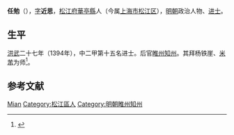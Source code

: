 '''任勉'''（{{bd|？||？|catIdx=}}），[[表字|字]]'''近思'''，[[松江府|松江府]][[华亭县_(消歧义)|華亭縣]]人（今属[[上海市|上海市]][[松江区|松江区]]），[[明朝|明朝]]政治人物、[[进士|进士]]。

== 生平 ==
[[洪武|洪武]]二十七年（1394年），中二甲第十五名进士。后官[[睢州|睢州]][[知州|知州]]。其拜杨铁崖、[[米芾|米芾]]为师<ref>{{cite book | language = zh-hans | author = 潘荣胜 | coauthors =| title = 《明清进士录》 | url =| date = 2006年 | location =| publisher = [[中华书局|中华书局]] | id =| isbn = 9787101043501 | pages = 11页 }}</ref>。

== 参考文献 ==
{{reflist}}

{{洪武二十七年甲戌科殿試金榜}}

{{Authority control}}
{{DEFAULTSORT:Ren任}}
[[Category:任姓|Mian]]
[[Category:松江區人|Category:松江區人]]
[[Category:明朝睢州知州|Category:明朝睢州知州]]
{{明朝人物小作品}}
